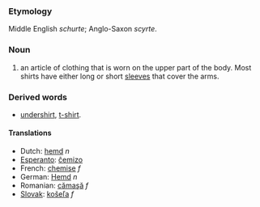 ===Etymology===
Middle English ''schurte''; Anglo-Saxon ''scyrte''.

===Noun===
#an article of clothing that is worn on the upper part of the body. Most shirts have either long or short [[sleeve]]s that cover the arms.

===Derived words===
*[[undershirt]], [[t-shirt]].

====Translations====
*Dutch: [[hemd]] ''n''
*[[Esperanto]]: [[ĉemizo]]
*French: [[chemise]] ''f''
*German: [[Hemd]] ''n''
*Romanian: [[cămaşă]] ''f''
*[[Slovak]]: [[košeľa]] ''f''